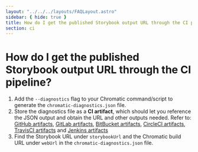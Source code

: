 ```yaml
---
layout: "../../../layouts/FAQLayout.astro"
sidebar: { hide: true }
title: How do I get the published Storybook output URL through the CI pipeline?
section: ci
---
```


# How do I get the published Storybook output URL through the CI pipeline?

1. Add the `--diagnostics` flag to your Chromatic command/script to generate the `chromatic-diagnostics.json` file.
2. Store the diagnostics file as a **CI artifact**, which should let you reference the JSON output and obtain the URL and other outputs needed.
Refer to: [GitHub artifacts](https://docs.github.com/en/actions/using-workflows/storing-workflow-data-as-artifacts), [GitLab artifacts](https://docs.gitlab.com/ee/ci/jobs/job_artifacts.html), [BitBucket artifacts](https://support.atlassian.com/bitbucket-cloud/docs/use-artifacts-in-steps/), [CircleCI artifacts](https://circleci.com/docs/artifacts/), [TravisCI artifacts](https://docs.travis-ci.com/user/uploading-artifacts/) and [Jenkins artifacts](https://www.jenkins.io/doc/pipeline/tour/tests-and-artifacts/)
3. Find the Storybook URL under `storybookUrl` and the Chromatic build URL under `webUrl` in the `chromatic-diagnostics.json` file.